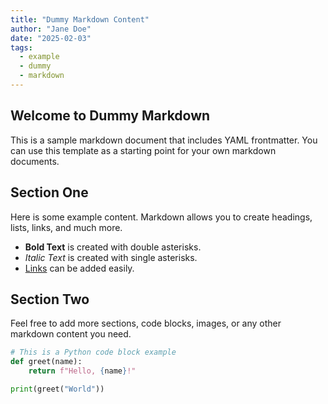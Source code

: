 ```yaml
---
title: "Dummy Markdown Content"
author: "Jane Doe"
date: "2025-02-03"
tags:
  - example
  - dummy
  - markdown
---
```


## Welcome to Dummy Markdown

This is a sample markdown document that includes YAML frontmatter. You can use this template as a starting point for your own markdown documents.

## Section One

Here is some example content. Markdown allows you to create headings, lists, links, and much more.

- **Bold Text** is created with double asterisks.
- *Italic Text* is created with single asterisks.
- [Links](https://example.com) can be added easily.

## Section Two

Feel free to add more sections, code blocks, images, or any other markdown content you need.

```python
# This is a Python code block example
def greet(name):
    return f"Hello, {name}!"

print(greet("World"))
